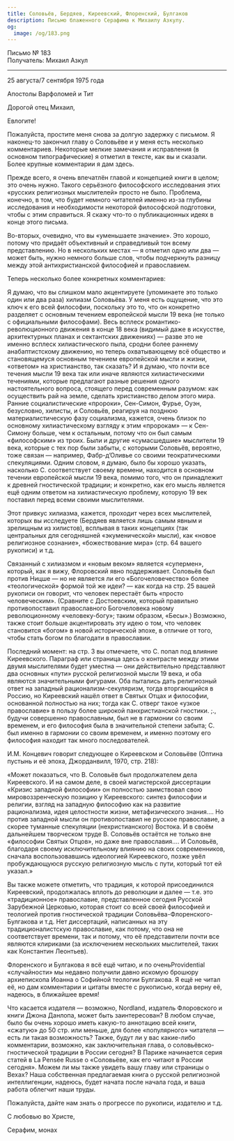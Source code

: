 ```yaml
---
title: Соловьёв, Бердяев, Киреевский, Флоренский, Булгаков
description: Письмо блаженного Серафима к Михаилу Азкулу.
og:
  image: /og/183.png
---
```


<div style={{textAlign:'right', fontFamily:'monospace'}}>Письмо № 183</div>
<div style={{textAlign:'left', fontFamily:'monospace'}}>Получатель: Михаил Азкул</div>

---

25 августа/7 сентября 1975 года

Апостолы Варфоломей и Тит

Дорогой отец Михаил,

Евлогите!

Пожалуйста, простите меня снова за долгую задержку с письмом. Я наконец-то закончил главу о Соловьёве и у меня есть несколько комментариев. Некоторые мелкие замечания и исправления (в основном типографические) я отметил в тексте, как вы и сказали. Более крупные комментарии я дам здесь.

Прежде всего, я очень впечатлён главой и концепцией книги в целом; это очень нужно. Такого серьёзного философского исследования этих «русских религиозных мыслителей» просто не было. Проблема, конечно, в том, что будет немного читателей именно из-за глубины исследования и необходимости некоторой философской подготовки, чтобы с этим справиться. Я скажу что-то о публикационных идеях в конце этого письма.

Во-вторых, очевидно, что вы «уменьшаете значение». Это хорошо, потому что придаёт объективный и справедливый тон всему представлению. Но в нескольких местах — я отметил одно или два — может быть, нужно немного больше слов, чтобы подчеркнуть разницу между этой антихристианской философией и православием.

Теперь несколько более конкретных комментариев:

Я думаю, что вы слишком мало акцентируете (упоминаете это только один или два раза) хилиазм Соловьёва. У меня есть ощущение, что это ключ к его всей философии, поскольку это то, что он конкретно разделяет с основным течением европейской мысли 19 века (не только с официальными философами). Весь всплеск романтико-революционного движения в конце 18 века (видимый даже в искусстве, архитектурных планах и сектантских движениях) — разве это не именно всплеск хилиастического пыла, сродни более раннему анабаптистскому движению, но теперь охватывающему всё общество и становящемуся основным течением европейской мысли и жизни, «ответом» на христианство, так сказать? И я думаю, что почти все течения мысли 19 века так или иначе являются хилиастическими течениями, которые предлагают разные решения одного настоятельного вопроса, стоящего перед современным разумом: как осуществить рай на земле, сделать христианство делом этого мира. Ранние социалистические «пророки», Сен-Симон, Фурье, Оуэн, безусловно, хилисты, и Соловьёв, реагируя на позднюю материалистическую фазу социализма, кажется, очень близок по основному хилиастическому взгляду к этим «пророкам» — к Сен-Симону больше, чем к остальным, потому что он был самым «философским» из троих. Были и другие «сумасшедшие» мыслители 19 века, которые с тех пор были забыты, с которыми Соловьёв, вероятно, тоже связан — например, Фабр-д’Оливье со своими теократическими спекуляциями. Одним словом, я думаю, было бы хорошо указать, насколько С. соответствует своему времени, находится в основном течении европейской мысли 19 века, помимо того, что он принадлежит к древней гностической традиции; и конкретно, как его мысль является ещё одним ответом на хилиастическую проблему, которую 19 век поставил перед всеми своими мыслителями.

Этот привкус хилиазма, кажется, проходит через всех мыслителей, которых вы исследуете (Бердяев является лишь самым явным и зрелищным из хилистов), всплывая в таких концепциях (так центральных для сегодняшней «экуменической» мысли), как «новое религиозное сознание», «божествование мира» (стр. 64 вашего рукописи) и т.д.

Связанный с хилиазмом и «новым веком» является «супермен», который, как я вижу, Флоровский явно поддерживает. Соловьёв был против Ницше — но не является ли его «Богочеловечество» более «теологической» формой той же идеи? — как когда на стр. 25 вашей рукописи он говорит, что человек перестаёт быть «просто человеческим». (Сравните с Достоевским, который правильно противопоставил православного Богочеловека новому революционному «человеку-богу»; таким образом, «Бесы».) Возможно, также стоит больше акцентировать эту идею о том, что человек становится «богом» в новой исторической эпохе, в отличие от того, чтобы стать богом по благодати в православии.

Последний момент: на стр. 3 вы отмечаете, что С. попал под влияние Киреевского. Параграф или страница здесь о контрасте между этими двумя мыслителями будет уместна — они действительно представляют два основных «пути» русской религиозной мысли 19 века, и оба являются значительными фигурами. Оба пытались дать религиозный ответ на западный рационализм-секуляризм, тогда вторгающийся в Россию, но Киреевский нашёл ответ в Святых Отцах и философии, основанной полностью на них; тогда как С. отверг такое «узкое православие» в пользу более широкой панхристианской гностики. ;., будучи совершенно православным, был не в гармонии со своим временем, и его философия была в значительной степени забыта; С. был именно в гармонии со своим временем, и именно поэтому его философия находит так много последователей.

И.М. Концевич говорит следующее о Киреевском и Соловьёве (Оптина пустынь и её эпоха, Джорданвилл, 1970, стр. 218):

«Может показаться, что В. Соловьёв был продолжателем дела Киреевского. И на самом деле, в своей магистерской диссертации «Кризис западной философии» он полностью заимствовал свою мировоззренческую позицию у Киреевского: синтез философии и религии, взгляд на западную философию как на развитие рационализма, идея целостности жизни, метафизического знания…. Но против западной мысли он противопоставил не русское православие, а скорее туманные спекуляции (нехристианского) Востока. И в своём дальнейшем творческом труде В. Соловьёв остаётся не только вне «философии Святых Отцов», но даже вне православия…. И Соловьёв, благодаря своему исключительному влиянию на своих современников, сначала воспользовавшись идеологией Киреевского, позже увёл пробуждающуюся русскую религиозную мысль с пути, который тот ей указал.»

Вы также можете отметить, что традиция, к которой присоединился Киреевский, продолжалась вплоть до революции и далее — т.е. это «традиционное» православие, представленное сегодня Русской Зарубежной Церковью, которая стоит со всей своей философией и теологией против гностической традиции Соловьёва-Флоренского-Булгакова и т.д. Нет диссертаций, написанных на эту традиционалистскую православие, как потому, что она не соответствует времени, так и потому, что её представители почти все являются клириками (за исключением нескольких мыслителей, таких как Константин Леонтьев).

Флоренского и Булгакова я всё ещё читаю, и по оченьProvidential «случайности» мы недавно получили давно искомую брошюру архиепископа Иоанна о Софийной теологии Булгакова. Я ещё не читал её, но дам комментарии и цитаты вместе с рукописью, когда верну её, надеюсь, в ближайшее время!

Что касается издателя — возможно, Nordland, издатель Флоровского и книги Джона Данлопа, может быть заинтересован? В любом случае, было бы очень хорошо иметь какую-то аннотацию всей книги, «сжатую» до 50 стр. или меньше, для более «популярного» читателя — есть ли такая возможность? Также, будут ли у вас какие-либо комментарии, возможно, как заключительная глава, о соловьёвско-гностической традиции в России сегодня? В Париже начинается серия статей в La Pensée Russe о «Соловьёве, как его читают в России сегодня». Можем ли мы также увидеть вашу главу или страницы о Вехах? Наша собственная предлагаемая книга о русской религиозной интеллигенции, надеюсь, будет начата после начала года, и ваша работа облегчит наши труды.

Пожалуйста, дайте нам знать о прогрессе по рукописи, издателю и т.д.

С любовью во Христе,

Серафим, монах
